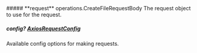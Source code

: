 
<Collapsible>
    ##### **request** operations.CreateFileRequestBody
    The request object to use for the request.
    <Collapsible.Break/>
    <CreateFileRequestBody/>
</Collapsible>

##### **config?** [AxiosRequestConfig](https://axios-http.com/docs/req_config)
Available config options for making requests.


